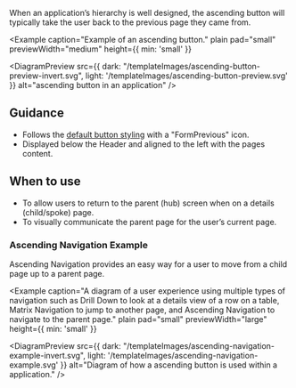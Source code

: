 
When an application’s hierarchy is well designed, the ascending button will typically take the user 
back to the previous page they came from.

<Example 
  caption="Example of an ascending button." 
  plain 
  pad="small"
  previewWidth="medium"
  height={{ min: 'small' }}
>
  <DiagramPreview 
    src={{
      dark: "/templateImages/ascending-button-preview-invert.svg",
      light: '/templateImages/ascending-button-preview.svg'
    }} 
    alt="ascending button in an application" />
</Example>

## Guidance
- Follows the [default button styling](https://design-system.hpe.design/components/button#default-button) with a "FormPrevious" icon.
- Displayed below the Header and aligned to the left with the pages content.

## When to use
- To allow users to return to the parent (hub) screen when on a details (child/spoke) page.
- To visually communicate the parent page for the user’s current page.

### Ascending Navigation Example
Ascending Navigation provides an easy way for a user to move from a child page up to a parent page.

<Example 
  caption="A diagram of a user experience using multiple types of navigation such as Drill Down to look at a details view of a row
  on a table, Matrix Navigation to jump to another page, and Ascending Navigation to navigate to the parent page." 
  plain 
  pad="small"
  previewWidth="large"
  height={{ min: 'small' }}
>
  <DiagramPreview 
    src={{
      dark: "/templateImages/ascending-navigation-example-invert.svg",
      light: '/templateImages/ascending-navigation-example.svg'
    }} 
    alt="Diagram of how a ascending button is used within a application." />
</Example>